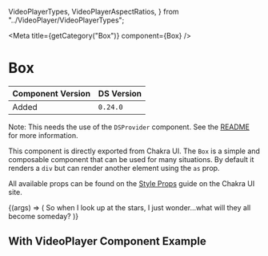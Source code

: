 
  VideoPlayerTypes,
  VideoPlayerAspectRatios,
} from "../VideoPlayer/VideoPlayerTypes";

<Meta title={getCategory("Box")} component={Box} />

# Box

| Component Version | DS Version |
| ----------------- | ---------- |
| Added             | `0.24.0`   |

Note: This needs the use of the `DSProvider` component. See the [README](https://github.com/NYPL/nypl-design-system#using-the-design-system-in-your-product)
for more information.

This component is directly exported from Chakra UI. The `Box` is a simple and
composable component that can be used for many situations. By default it renders
a `div` but can render another element using the `as` prop.

All available props can be found on the [Style Props](https://chakra-ui.com/docs/features/style-props)
guide on the Chakra UI site.

<Canvas>
  <Story
    name="Box"
    args={{
      p: "5",
      bg: "var(--nypl-colors-brand-primary)",
      color: "white",
    }}
  >
    {(args) => (
      <Box {...args}>
        So when I look up at the stars, I just wonder...what will they all
        become someday?
      </Box>
    )}
  </Story>
</Canvas>

## With VideoPlayer Component Example

<Canvas>
  <DSProvider>
    <Box borderWidth="3px" padding="6" borderRadius="lg" overflow="hidden">
      <VideoPlayer
        videoId="nm-dD2tx6bk"
        videoType={VideoPlayerTypes.YouTube}
        aspectRatio={VideoPlayerAspectRatios.SixteenByNine}
      />
    </Box>
  </DSProvider>
</Canvas>
